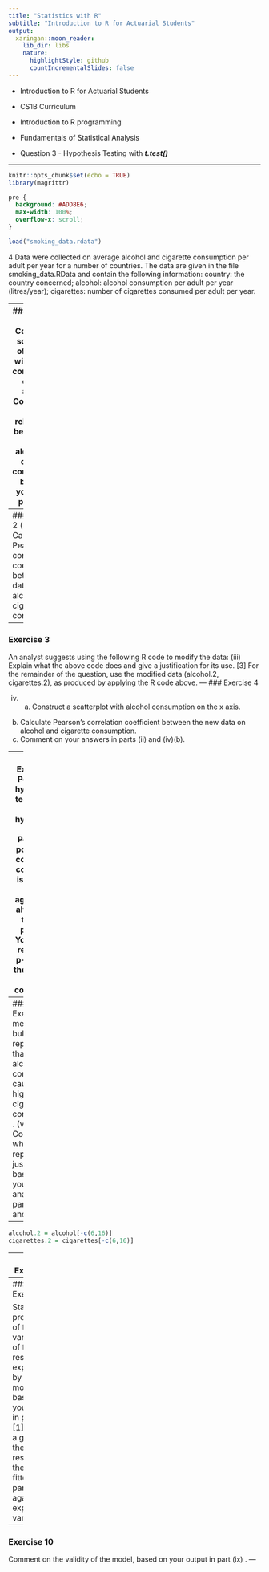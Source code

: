 ```yaml
---
title: "Statistics with R"
subtitle: "Introduction to R for Actuarial Students"
output:
  xaringan::moon_reader:
    lib_dir: libs
    nature:
      highlightStyle: github
      countIncrementalSlides: false
---
```


* Introduction to R for Actuarial Students

* CS1B Curriculum

* Introduction to R programming
* Fundamentals of Statistical Analysis

* Question 3 - Hypothesis Testing with ***t.test()***

---


```r
knitr::opts_chunk$set(echo = TRUE)
library(magrittr)
```

```css
pre {
  background: #ADD8E6;
  max-width: 100%;
  overflow-x: scroll;
}
```



```r
load("smoking_data.rdata")
```

4 Data were collected on average alcohol and cigarette consumption per adult per year
for a number of countries. The data are given in the file smoking_data.RData
and contain the following information:
country: the country concerned;
alcohol: alcohol consumption per adult per year (litres/year);
cigarettes: number of cigarettes consumed per adult per year.

---
### Exercise 1
(i) (a) Construct a scatterplot of the data with alcohol consumption on the
x axis.
(b) Comment on the relationship between the data on alcohol and cigarette
consumption based on your plot in part (i)(a).
---
### Exercise 2
(ii) Calculate Pearson’s correlation coefficient between the data on alcohol and
cigarette consumption. 
---
### Exercise 3
An analyst suggests using the following R code to modify the data:
(iii) Explain what the above code does and give a justification for its use. [3]
For the remainder of the question, use the modified data
(alcohol.2, cigarettes.2), as produced by applying the R
code above.
---
### Exercise 4

(iv) (a) Construct a scatterplot with alcohol consumption on the x axis.
(b) Calculate Pearson’s correlation coefficient between the new data on
alcohol and cigarette consumption.
(c) Comment on your answers in parts (ii) and (iv)(b).

---
### Exercise 5
Perform a hypothesis test for the null hypothesis that Pearson’s population
correlation coefficient is equal to zero, against the alternative that it is positive.
You should report the p-value of the test and a clear conclusion. 

---
### Exercise 6
A media bulletin has reported that ‘'‘h‘igher alcohol consumption causes higher
cigarette consumption .
(vi) Comment on whether this report is justified based on your analysis in parts (iv)
and (v). 

---

```r
alcohol.2 = alcohol[-c(6,16)]
cigarettes.2 = cigarettes[-c(6,16)]
```

---
### Exercise 7

Perform a simple linear regression analysis on the new data using a
model of the form $$y = α + βx + ε$$ (cigarette consumption, y, on alcohol
consumption, x), where the error terms ε independently follow a
N(0, s2) distribution.
Your answer should show the fitted line plotted on the data scatterplot
and report the estimate of parameter s. 


---
### Exercise 8 

State the proportion of the total variability of the responses explained
by the model, based on your output in part (vii). [1]
(ix) Plot a graph of the residuals of the model fitted in part (vii)
against the explanatory variable. 


---
### Exercise 10

Comment on the validity of the model, based on your output in
part (ix) . 
---